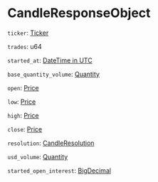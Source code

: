# CandleResponseObject

`ticker`: [Ticker]

`trades`: u64

`started_at`: [DateTime in UTC]

`base_quantity_volume`: [Quantity]

`open`: [Price]

`low`: [Price]

`high`: [Price]

`close`: [Price]

`resolution`: [CandleResolution]

`usd_volume`: [Quantity]

`started_open_interest`: [BigDecimal]

[Ticker]: /types/ticker
[DateTime in UTC]: /types/date_time
[Quantity]: /types/quantity
[Price]: /types/price
[CandleResolution]: /types/candle_resolution
[BigDecimal]: /types/big_decimal
